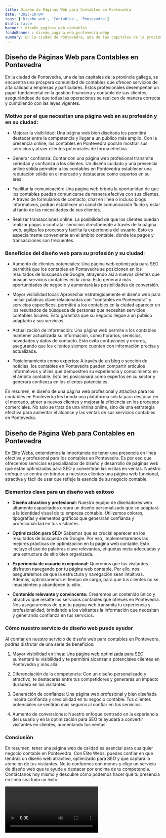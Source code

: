 ```yaml
---
title: Diseño de Páginas Web para Contables en Pontevedra
date: '2023-10-04'
tags: ['Diseño web', 'Contables', 'Pontevedra']
draft: false
banner : diseño_paginas_web_contables
fondoBanner : diseño_pagina_web_pontevedra.webp
summary: En la ciudad de Pontevedra, una de las capitales de la provincia gallega, se encuentra una próspera comunidad de contables que ofrecen servicios de alta calidad a empresas y particulares. Estos profesionales desempeñan un papel fundamental en la gestión financiera y contable de sus clientes, asegurándose de que todas las operaciones se realicen de manera correcta y cumpliendo con las leyes vigentes.
---
```


## Diseño de Páginas Web para Contables en Pontevedra

En la ciudad de Pontevedra, una de las capitales de la provincia gallega, se encuentra una próspera comunidad de contables que ofrecen servicios de alta calidad a empresas y particulares. Estos profesionales desempeñan un papel fundamental en la gestión financiera y contable de sus clientes, asegurándose de que todas las operaciones se realicen de manera correcta y cumpliendo con las leyes vigentes.

### Motivo por el que necesitan una página web en su profesión y en su ciudad:

- Mejorar la visibilidad: Una página web bien diseñada les permitirá destacar entre la competencia y llegar a un público más amplio. Con la presencia online, los contables en Pontevedra podrán mostrar sus servicios y atraer clientes potenciales de forma efectiva.

- Generar confianza: Contar con una página web profesional transmite seriedad y confianza a los clientes. Un diseño cuidado y una presencia online sólida permiten a los contables en Pontevedra establecer una reputación sólida en el mercado y destacarse como expertos en su área.

- Facilitar la comunicación: Una página web brinda la oportunidad de que los contables puedan comunicarse de manera efectiva con sus clientes. A través de formularios de contacto, chat en línea o incluso blogs informativos, podrán establecer un canal de comunicación fluido y estar al tanto de las necesidades de sus clientes.

- Realizar transacciones online: La posibilidad de que los clientes puedan realizar pagos o contratar servicios directamente a través de la página web, agiliza los procesos y facilita la experiencia del usuario. Esto es especialmente conveniente en el ámbito contable, donde los pagos y transacciones son frecuentes.

### Beneficios del diseño web para su profesión y su ciudad:

- Aumento de clientes potenciales: Una página web optimizada para SEO permitirá que los contables en Pontevedra se posicionen en los resultados de búsqueda de Google, atrayendo así a nuevos clientes que buscan servicios contables en la zona. Esto generará más oportunidades de negocio y aumentará las posibilidades de conversión.

- Mayor visibilidad local: Aprovechar estratégicamente el diseño web para incluir palabras clave relacionadas con "contables en Pontevedra" y servicios específicos, permitirá a los contables en la ciudad aparecer en los resultados de búsqueda de personas que necesitan servicios contables locales. Esto garantiza que su negocio llegue a un público adaptado a sus servicios.

- Actualización de información: Una página web permite a los contables mantener actualizada su información, como horarios, servicios, novedades y datos de contacto. Esto evita confusiones y errores, asegurando que los clientes siempre cuenten con información precisa y actualizada.

- Posicionamiento como expertos: A través de un blog o sección de noticias, los contables en Pontevedra pueden compartir artículos informativos y útiles que demuestren su experiencia y conocimiento en el ámbito contable. Esto les posicionará como expertos en su sector y generará confianza en los clientes potenciales.

En resumen, el diseño de una página web profesional y atractiva para los contables en Pontevedra les brinda una plataforma sólida para destacar en el mercado, atraer a nuevos clientes y mejorar la eficiencia en los procesos comerciales. No solo se trata de una vitrina online, sino de una estrategia efectiva para aumentar el alcance y las ventas de sus servicios contables en Pontevedra.

<GifSeo />

<Cta />

## Diseño de Página Web para Contables en Pontevedra

En Élite Webs, entendemos la importancia de tener una presencia en línea efectiva y profesional para los contables en Pontevedra. Es por eso que ofrecemos servicios especializados de diseño y desarrollo de páginas web que están optimizadas para SEO y convertirán las visitas en ventas. Nuestro enfoque se centra en brindar a nuestros clientes una página web funcional, atractiva y fácil de usar que refleje la esencia de su negocio contable.

### Elementos clave para un diseño web exitoso

- **Diseño atractivo y profesional:** Nuestro equipo de diseñadores web altamente capacitados creará un diseño personalizado que se adaptará a la identidad visual de tu empresa contable. Utilizamos colores, tipografías y elementos gráficos que generarán confianza y profesionalidad en tus visitantes.

- **Optimización para SEO:** Sabemos que es crucial aparecer en los resultados de búsqueda de Google. Por eso, implementaremos las mejores prácticas de optimización en tu página web contable. Esto incluye el uso de palabras clave relevantes, etiquetas meta adecuadas y una estructura de sitio bien organizada.

- **Experiencia de usuario excepcional:** Queremos que tus visitantes disfruten navegando por tu página web contable. Por ello, nos aseguraremos de que la estructura y navegación sean intuitivas. Además, optimizaremos el tiempo de carga, para que tus clientes no se impacienten y abandonen tu sitio.

- **Contenido relevante y convincente:** Crearemos un contenido único y atractivo que resalte los servicios contables que ofreces en Pontevedra. Nos aseguraremos de que tu página web transmita tu experiencia y profesionalidad, brindando a los visitantes la información que necesitan y generando confianza en tus servicios.

### Cómo nuestro servicio de diseño web puede ayudar

Al confiar en nuestro servicio de diseño web para contables en Pontevedra, podrás disfrutar de una serie de beneficios:

1. Mayor visibilidad en línea: Una página web optimizada para SEO aumentará tu visibilidad y te permitirá alcanzar a potenciales clientes en Pontevedra y más allá.

2. Diferenciación de la competencia: Con un diseño personalizado y atractivo, te destacarás entre tus competidores y generarás un impacto duradero en los visitantes.

3. Generación de confianza: Una página web profesional y bien diseñada inspira confianza y credibilidad en tu negocio contable. Tus clientes potenciales se sentirán más seguros al confiar en tus servicios.

4. Aumento de conversiones: Nuestro enfoque centrado en la experiencia del usuario y en la optimización para SEO te ayudará a convertir visitantes en clientes, aumentando tus ventas.

### Conclusión

En resumen, tener una página web de calidad es esencial para cualquier negocio contable en Pontevedra. Con Élite Webs, puedes confiar en que tendrás un diseño web atractivo, optimizado para SEO y que captará la atención de tus visitantes. No te conformes con menos y elige un servicio de diseño web que te ayude a destacar por encima de tu competencia. Contáctanos hoy mismo y descubre cómo podemos hacer que tu presencia en línea sea todo un éxito.

<Video />

<CtaBot job='Contables' city='Pontevedra'/>

<Gmaps query='Pontevedra+españa+maps' />